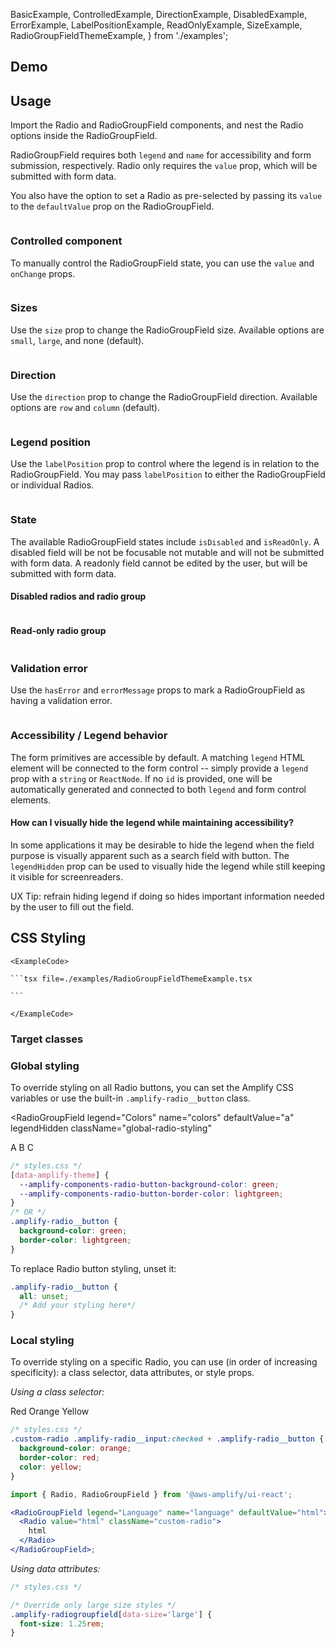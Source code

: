 

  BasicExample,
  ControlledExample,
  DirectionExample,
  DisabledExample,
  ErrorExample,
  LabelPositionExample,
  ReadOnlyExample,
  SizeExample,
  RadioGroupFieldThemeExample,
} from './examples';

## Demo

<RadioGroupFieldDemo />

## Usage

Import the Radio and RadioGroupField components, and nest the Radio options inside the RadioGroupField. 

RadioGroupField requires both `legend` and `name` for accessibility and form submission, respectively. Radio only requires the `value` prop, which will be submitted with form data. 

You also have the option to set a Radio as pre-selected by passing its `value` to the `defaultValue` prop on the RadioGroupField. 

<Example>
  <BasicExample />
  <ExampleCode>

```jsx file=./examples/BasicExample.tsx

```

  </ExampleCode>
</Example>

### Controlled component

To manually control the RadioGroupField state, you can use the `value` and `onChange` props. 

<Example>
  <ControlledExample />
  <ExampleCode>

```jsx file=./examples/ControlledExample.tsx

```

  </ExampleCode>
</Example>

### Sizes

Use the `size` prop to change the RadioGroupField size. Available options are `small`, `large`, and none (default).

<Example>
  <SizeExample />
  <ExampleCode>

```jsx file=./examples/SizeExample.tsx

```

  </ExampleCode>
</Example>

### Direction

Use the `direction` prop to change the RadioGroupField direction. Available options are `row` and `column` (default).

<Example>
  <DirectionExample />
  <ExampleCode>

```jsx file=./examples/DirectionExample.tsx

```

  </ExampleCode>
</Example>

### Legend position

Use the `labelPosition` prop to control where the legend is in relation to the RadioGroupField. You may pass `labelPosition` to either the RadioGroupField or individual Radios.

<Example>
  <LabelPositionExample />
  <ExampleCode>

```jsx file=./examples/LabelPositionExample.tsx

```

  </ExampleCode>
</Example>

### State

The available RadioGroupField states include `isDisabled` and `isReadOnly`. A disabled field will be not be focusable not mutable and will not be submitted with form data. A readonly field cannot be edited by the user, but will be submitted with form data.

#### Disabled radios and radio group

<Example>
  <DisabledExample />
  <ExampleCode>

```jsx file=./examples/DisabledExample.tsx

```

  </ExampleCode>
</Example>

#### Read-only radio group

<Example>
  <ReadOnlyExample />
  <ExampleCode>

```jsx file=./examples/ReadOnlyExample.tsx

```

  </ExampleCode>
</Example>

### Validation error

Use the `hasError` and `errorMessage` props to mark a RadioGroupField as having a validation error.

<Example>
  <ErrorExample />
  <ExampleCode>

```jsx file=./examples/ErrorExample.tsx

```

  </ExampleCode>
</Example>

### Accessibility / Legend behavior

The form primitives are accessible by default. A matching `legend` HTML element will be connected to the form control -- simply provide a `legend` prop with a `string` or `ReactNode`. If no `id` is provided, one will be automatically generated and connected to both `legend` and form control elements.

#### How can I visually hide the legend while maintaining accessibility?

In some applications it may be desirable to hide the legend when the field purpose is visually apparent such as a search field with button.
The `legendHidden` prop can be used to visually hide the legend while still keeping it visible for screenreaders.

UX Tip: refrain hiding legend if doing so hides important information needed by the user to fill out the field.

## CSS Styling

<ThemeExample component="RadioGroupField" link="radioGroup">
  <Example>
    <RadioGroupFieldThemeExample />
    
    <ExampleCode>

    ```tsx file=./examples/RadioGroupFieldThemeExample.tsx

    ```

    </ExampleCode>
  </Example>
</ThemeExample>

### Target classes

<ComponentStyleDisplay componentName="RadioGroupField" />

### Global styling

To override styling on all Radio buttons, you can set the Amplify CSS variables or use the built-in `.amplify-radio__button` class.

<RadioGroupField
  legend="Colors"
  name="colors"
  defaultValue="a"
  legendHidden
  className="global-radio-styling"
>
  <Radio value="a">
    A
  </Radio>
  <Radio value="b">
    B
  </Radio>
  <Radio value="c">
    C
  </Radio>
</RadioGroupField>

```css
/* styles.css */
[data-amplify-theme] {
  --amplify-components-radio-button-background-color: green;
  --amplify-components-radio-button-border-color: lightgreen;
}
/* OR */
.amplify-radio__button {
  background-color: green;
  border-color: lightgreen;
}
```

To replace Radio button styling, unset it:

```css
.amplify-radio__button {
  all: unset;
  /* Add your styling here*/
}
```

### Local styling

To override styling on a specific Radio, you can use (in order of increasing specificity): a class selector, data attributes, or style props.

_Using a class selector:_

<Example>
  <RadioGroupField
    legend="Colors"
    name="colors"
    defaultValue="red"
    legendHidden
  >
    <Radio value="red" className="custom-radio">
      Red
    </Radio>
    <Radio value="orange" className="custom-radio">
      Orange
    </Radio>
    <Radio value="yellow" className="custom-radio">
      Yellow
    </Radio>
  </RadioGroupField>
  
  <ExampleCode>

```css
/* styles.css */
.custom-radio .amplify-radio__input:checked + .amplify-radio__button {
  background-color: orange;
  border-color: red;
  color: yellow;
}
```

```jsx
import { Radio, RadioGroupField } from '@aws-amplify/ui-react';

<RadioGroupField legend="Language" name="language" defaultValue="html">
  <Radio value="html" className="custom-radio">
    html
  </Radio>
</RadioGroupField>;
```

  </ExampleCode>
</Example>

_Using data attributes:_

```css
/* styles.css */

/* Override only large size styles */
.amplify-radiogroupfield[data-size='large'] {
  font-size: 1.25rem;
}
```
